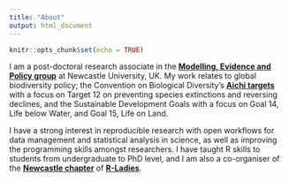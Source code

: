 ```yaml
---
title: "About"
output: html_document
---
```


```r
knitr::opts_chunk$set(echo = TRUE)
```


I am a post-doctoral research associate in the [**Modelling, Evidence and Policy group**](https://www.ncl.ac.uk/nes/research/biology/modelling-evidence-policy/#ourresearch) at Newcastle University, UK. My work relates to global biodiversity policy; the Convention on Biological Diversity’s [**Aichi targets**](https://www.cbd.int/sp/targets/) with a focus on Target 12 on preventing species extinctions and reversing declines, and the Sustainable Development Goals with a focus on Goal 14, Life below Water, and Goal 15, Life on Land.


I have a strong interest in reproducible research with open workflows for data management and statistical analysis in science, as well as improving the programming skills amongst researchers. I have taught R skills to students from undergraduate to PhD level, and I am also a co-organiser of the [**Newcastle chapter**](https://www.meetup.com/rladies-newcastle/) of [**R-Ladies**](https://rladies.org/).
